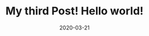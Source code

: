 ---
title: My third Post! Hello world!
slug: my-third-post
date: 2020-03-21
featureImage: river.jpg
excerpt: Habitant pharetra, urna ipsum interdum risus nunc. Venenatis orci, sagittis, elementum urna.
---